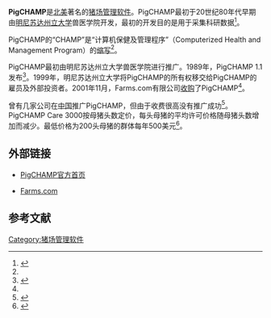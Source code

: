 {{Infobox Software
|name = PigCHAMP
|logo = 
|screenshot = 
|caption = 
|author = 
|developer = Farms.com
|released = 
|latest release template = 
|latest release version = PigCHAMP Care 3000
|latest release date = 
|latest preview version = 
|latest preview date = 
|operating system = [[Windows|Windows]]
|platform = 
|language = [[英文|英文]]
|genre = [[猪场管理软件|猪场管理软件]]
|license = [[商业软件|商业软件]]
|website = [http://www.pigchamp.com/ http://www.pigchamp.com/]
}}

'''PigCHAMP'''是[[北美|北美]]著名的[[猪场管理软件|猪场管理软件]]。PigCHAMP最初于20世纪80年代早期由[[明尼苏达州立大学|明尼苏达州立大学]]兽医学院开发，最初的开发目的是用于采集科研数据<ref name="who">{{cite web |url=http://www.pigchamp.com/who.html |title=Who We Are |accessdate=2007-12-19 |publisher=Farms.com |language=en |deadurl=yes |archiveurl=https://web.archive.org/web/20071215141633/http://www.pigchamp.com/who.html |archivedate=2007-12-15 }}</ref>。

PigCHAMP的“CHAMP”是“计算机保健及管理程序”（Computerized Health and Management Program）的[[缩写|缩写]]<ref name="who"/>。

PigCHAMP最初由明尼苏达州立大学兽医学院进行推广。1989年，PigCHAMP 1.1发布<ref>{{cite web|author=Dale Miller|title=Century of Progress|url=http://nationalhogfarmer.com/mag/farming_century_progress/|accessdate=2010-09-07|date=2000-01-01|archive-date=2010-12-16|archive-url=https://web.archive.org/web/20101216114829/http://nationalhogfarmer.com/mag/farming_century_progress/|dead-url=no}}</ref>。1999年，明尼苏达州立大学将PigCHAMP的所有权移交给PigCHAMP的雇员及外部投资者。2001年11月，Farms.com有限公司[[收购|收购]]了PigCHAMP<ref name="who"/>。

曾有几家公司在[[中国|中国]]推广PigCHAMP，但由于收费很高没有推广成功<ref>{{cite web |url=http://www.dzxm.net/Article/ShowArticle.asp?ArticleID=540 |title=信息技术在养猪生产中应用的过去、现在和未来 |accessdate=2007-12-19 |first=孙德林 |date=2006-05-10 |work=中国种猪信息网 |publisher=大竹县畜牧食品局 |language=zh-cn |deadurl=yes |archiveurl=https://web.archive.org/web/20070609115651/http://www.dzxm.net/Article/ShowArticle.asp?ArticleID=540 |archivedate=2007-06-09 }}</ref>。PigCHAMP Care 3000按母猪头数定价，每头母猪的平均许可价格随母猪头数增加而减少。最低价格为200头母猪的群体每年500美元<ref>{{cite web |url=http://www.pigchamp.com/purchase.html |title=Purchase |accessdate=2007-12-19 |publisher=Farms.com |language=en |deadurl=yes |archiveurl=https://web.archive.org/web/20080109232326/http://www.pigchamp.com/purchase.html |archivedate=2008-01-09 }}</ref>。

== 外部链接 ==
*{{en}}[http://www.pigchamp.com/ PigCHAMP官方首页]{{Wayback|url=http://www.pigchamp.com/ |date=20071209200704 }}
*{{en}}[http://www.farms.com/ Farms.com]{{Wayback|url=http://www.farms.com/ |date=20080209210808 }}

== 参考文献 ==
<div class="references-small">
<references />
</div>

[[Category:猪场管理软件|Category:猪场管理软件]]